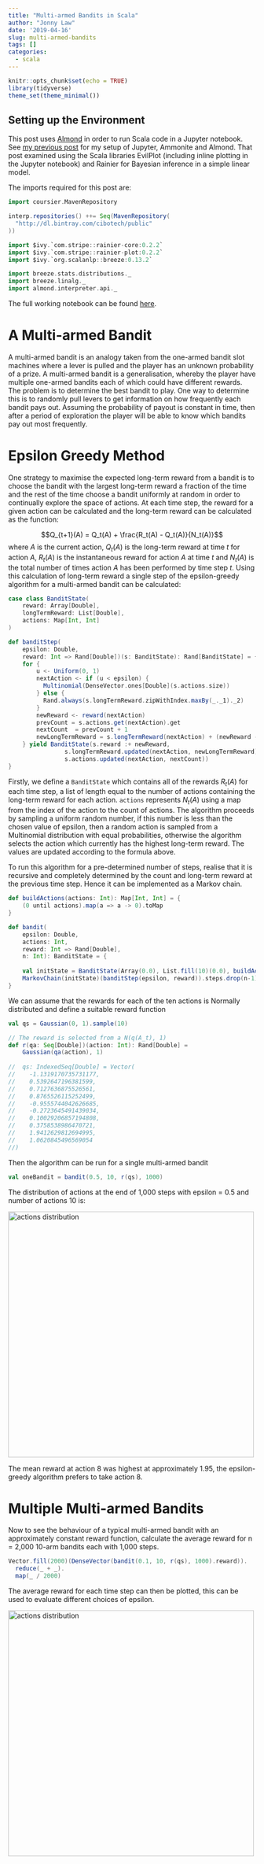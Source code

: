 ```yaml
---
title: "Multi-armed Bandits in Scala"
author: "Jonny Law"
date: '2019-04-16'
slug: multi-armed-bandits
tags: []
categories: 
  - scala
---
```


```r
knitr::opts_chunk$set(echo = TRUE)
library(tidyverse)
theme_set(theme_minimal())
```

## Setting up the Environment

This post uses [Almond](https://almond.sh/) in order to run Scala code in a Jupyter notebook. See [my previous post](/2019/04/15/scala-and-jupyter-notebook-with-almond/) for my setup of Jupyter, Ammonite and Almond. That post examined using the Scala libraries EvilPlot (including inline plotting in the Jupyter notebook) and Rainier for Bayesian inference in a simple linear model.

The imports required for this post are:

```scala
import coursier.MavenRepository

interp.repositories() ++= Seq(MavenRepository(
  "http://dl.bintray.com/cibotech/public"
))

import $ivy.`com.stripe::rainier-core:0.2.2`
import $ivy.`com.stripe::rainier-plot:0.2.2`
import $ivy.`org.scalanlp::breeze:0.13.2`

import breeze.stats.distributions._
import breeze.linalg._
import almond.interpreter.api._
```

The full working notebook can be found [here](https://github.com/jonnylaw/blog/tree/master/notebooks/multi_armed_bandit.ipynb).

# A Multi-armed Bandit

A multi-armed bandit is an analogy taken from the one-armed bandit slot machines where a lever is pulled and the player has an unknown probability of a prize. A multi-armed bandit is a generalisation, whereby the player have multiple one-armed bandits each of which could have different rewards. The problem is to determine the best bandit to play. One way to determine this is to randomly pull levers to get information on how frequently each bandit pays out. Assuming the probability of payout is constant in time, then after a period of exploration the player will be able to know which bandits pay out most frequently. 

# Epsilon Greedy Method

One strategy to maximise the expected long-term reward from a bandit is to choose the bandit with the largest long-term reward a fraction of the time and the rest of the time choose a bandit uniformly at random in order to continually explore the space of actions. At each time step, the reward for a given action can be calculated and the long-term reward can be calculated as the function:

$$Q_{t+1}(A) = Q_t(A) + \frac{R_t(A) - Q_t(A)}{N_t(A)}$$
where $A$ is the current action, $Q_t(A)$ is the long-term reward at time $t$ for action $A$, $R_t(A)$ is the instantaneous reward for action $A$ at time $t$ and $N_t(A)$ is the total number of times action $A$ has been performed by time step $t$. Using this calculation of long-term reward a single step of the epsilon-greedy algorithm for a multi-armed bandit can be calculated:

```scala
case class BanditState(
    reward: Array[Double],
    longTermReward: List[Double],
    actions: Map[Int, Int]
)

def banditStep(
    epsilon: Double,
    reward: Int => Rand[Double])(s: BanditState): Rand[BanditState] = {
    for {
        u <- Uniform(0, 1)
        nextAction <- if (u < epsilon) {
          Multinomial(DenseVector.ones[Double](s.actions.size))
        } else {
          Rand.always(s.longTermReward.zipWithIndex.maxBy(_._1)._2)
        }
        newReward <- reward(nextAction)
        prevCount = s.actions.get(nextAction).get
        nextCount  = prevCount + 1
        newLongTermReward = s.longTermReward(nextAction) + (newReward - s.longTermReward(nextAction)) / nextCount
    } yield BanditState(s.reward :+ newReward, 
                s.longTermReward.updated(nextAction, newLongTermReward),
                s.actions.updated(nextAction, nextCount))
}
```

Firstly, we define a `BanditState` which contains all of the rewards $R_t(A)$ for each time step, a list of length equal to the number of actions containing the long-term reward for each action. `actions` represents $N_t(A)$ using a map from the index of the action to the count of actions. The algorithm proceeds by sampling a uniform random number, if this number is less than the chosen value of epsilon, then a random action is sampled from a Multinomial distribution with equal probabilities, otherwise the algorithm selects the action which currently has the highest long-term reward. The values are updated according to the formula above.

To run this algorithm for a pre-determined number of steps, realise that it is recursive and completely determined by the count and long-term reward at the previous time step. Hence it can be implemented as a Markov chain.

```scala
def buildActions(actions: Int): Map[Int, Int] = {
    (0 until actions).map(a => a -> 0).toMap
}

def bandit(
    epsilon: Double, 
    actions: Int, 
    reward: Int => Rand[Double],
    n: Int): BanditState = {
    
    val initState = BanditState(Array(0.0), List.fill(10)(0.0), buildActions(actions))
    MarkovChain(initState)(banditStep(epsilon, reward)).steps.drop(n-1).next
}
```

We can assume that the rewards for each of the ten actions is Normally distributed and define a suitable reward function

```scala
val qs = Gaussian(0, 1).sample(10)

// The reward is selected from a N(q(A_t), 1)
def r(qa: Seq[Double])(action: Int): Rand[Double] = 
    Gaussian(qa(action), 1)
    
//  qs: IndexedSeq[Double] = Vector(
//    -1.1319170735731177,
//    0.5392647196381599,
//    0.7127636875526561,
//    0.8765526115252499,
//    -0.9555744042626685,
//    -0.2723645491439034,
//    0.10029206857194808,
//    0.3758538986470721,
//    1.9412629812694995,
//    1.0620845496569054
//)
```

Then the algorithm can be run for a single multi-armed bandit

```scala
val oneBandit = bandit(0.5, 10, r(qs), 1000)
```

The distribution of actions at the end of 1,000 steps with epsilon = 0.5 and number of actions 10 is:

<img src="/post/2019-04-16-multi-armed-bandits_files/actions_bar.png" alt="actions distribution" width=500 />

The mean reward at action 8 was highest at approximately 1.95, the epsilon-greedy algorithm prefers to take action 8.

# Multiple Multi-armed Bandits

Now to see the behaviour of a typical multi-armed bandit with an approximately constant reward function, calculate the average reward for n = 2,000 10-arm bandits each with 1,000 steps.

```scala
Vector.fill(2000)(DenseVector(bandit(0.1, 10, r(qs), 1000).reward)).
  reduce(_ + _).
  map(_ / 2000)
```

The average reward for each time step can then be plotted, this can be used to evaluate different choices of epsilon.

<img src="/post/2019-04-16-multi-armed-bandits_files/average_reward.png" alt="actions distribution" width=500 />